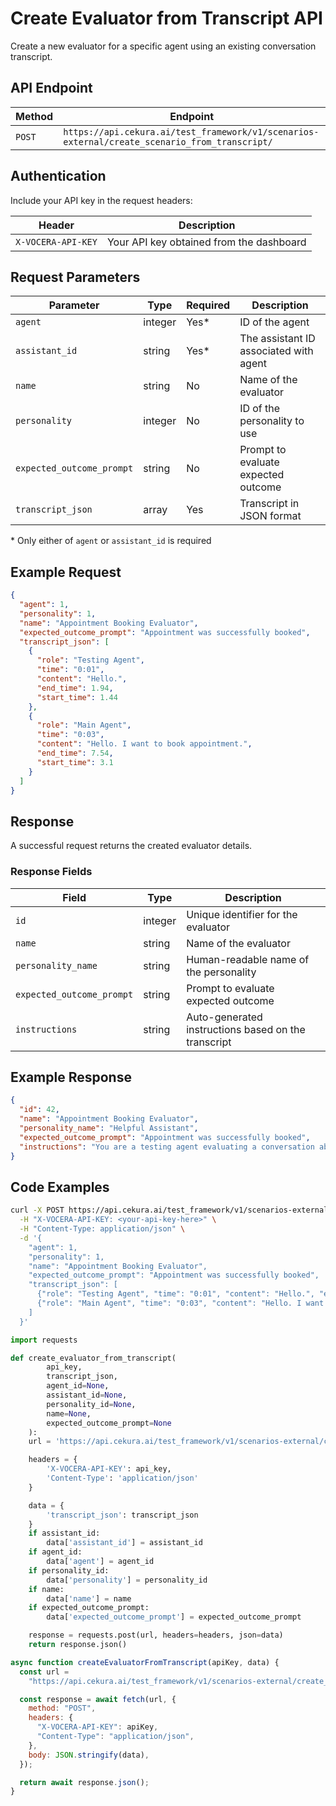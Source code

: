 # Create Evaluator from Transcript API

Create a new evaluator for a specific agent using an existing conversation transcript.

## API Endpoint

| Method | Endpoint                                                                                      |
| ------ | --------------------------------------------------------------------------------------------- |
| `POST` | `https://api.cekura.ai/test_framework/v1/scenarios-external/create_scenario_from_transcript/` |

## Authentication

Include your API key in the request headers:

| Header             | Description                              |
| ------------------ | ---------------------------------------- |
| `X-VOCERA-API-KEY` | Your API key obtained from the dashboard |

## Request Parameters

| Parameter                 | Type    | Required | Description                            |
| ------------------------- | ------- | -------- | -------------------------------------- |
| `agent`                   | integer | Yes\*    | ID of the agent                        |
| `assistant_id`            | string  | Yes\*    | The assistant ID associated with agent |
| `name`                    | string  | No       | Name of the evaluator                  |
| `personality`             | integer | No       | ID of the personality to use           |
| `expected_outcome_prompt` | string  | No       | Prompt to evaluate expected outcome    |
| `transcript_json`         | array   | Yes      | Transcript in JSON format              |

\* Only either of `agent` or `assistant_id` is required

## Example Request

```json
{
  "agent": 1,
  "personality": 1,
  "name": "Appointment Booking Evaluator",
  "expected_outcome_prompt": "Appointment was successfully booked",
  "transcript_json": [
    {
      "role": "Testing Agent",
      "time": "0:01",
      "content": "Hello.",
      "end_time": 1.94,
      "start_time": 1.44
    },
    {
      "role": "Main Agent",
      "time": "0:03",
      "content": "Hello. I want to book appointment.",
      "end_time": 7.54,
      "start_time": 3.1
    }
  ]
}
```

## Response

A successful request returns the created evaluator details.

### Response Fields

| Field                     | Type    | Description                                         |
| ------------------------- | ------- | --------------------------------------------------- |
| `id`                      | integer | Unique identifier for the evaluator                 |
| `name`                    | string  | Name of the evaluator                               |
| `personality_name`        | string  | Human-readable name of the personality              |
| `expected_outcome_prompt` | string  | Prompt to evaluate expected outcome                 |
| `instructions`            | string  | Auto-generated instructions based on the transcript |

## Example Response

```json
{
  "id": 42,
  "name": "Appointment Booking Evaluator",
  "personality_name": "Helpful Assistant",
  "expected_outcome_prompt": "Appointment was successfully booked",
  "instructions": "You are a testing agent evaluating a conversation about booking an appointment. Assess whether the main agent successfully books the appointment as requested."
}
```

## Code Examples

<CodeGroup>

```bash Curl
curl -X POST https://api.cekura.ai/test_framework/v1/scenarios-external/create_scenario_from_transcript/ \
  -H "X-VOCERA-API-KEY: <your-api-key-here>" \
  -H "Content-Type: application/json" \
  -d '{
    "agent": 1,
    "personality": 1,
    "name": "Appointment Booking Evaluator",
    "expected_outcome_prompt": "Appointment was successfully booked",
    "transcript_json": [
      {"role": "Testing Agent", "time": "0:01", "content": "Hello.", "end_time": 1.94, "start_time": 1.44},
      {"role": "Main Agent", "time": "0:03", "content": "Hello. I want to book appointment.", "end_time": 7.54, "start_time": 3.1}
    ]
  }'
```

```python Python
import requests

def create_evaluator_from_transcript(
        api_key,
        transcript_json,
        agent_id=None,
        assistant_id=None,
        personality_id=None,
        name=None,
        expected_outcome_prompt=None
    ):
    url = 'https://api.cekura.ai/test_framework/v1/scenarios-external/create_scenario_from_transcript/'

    headers = {
        'X-VOCERA-API-KEY': api_key,
        'Content-Type': 'application/json'
    }

    data = {
        'transcript_json': transcript_json
    }
    if assistant_id:
        data['assistant_id'] = assistant_id
    if agent_id:
        data['agent'] = agent_id
    if personality_id:
        data['personality'] = personality_id
    if name:
        data['name'] = name
    if expected_outcome_prompt:
        data['expected_outcome_prompt'] = expected_outcome_prompt

    response = requests.post(url, headers=headers, json=data)
    return response.json()
```

```javascript JavaScript
async function createEvaluatorFromTranscript(apiKey, data) {
  const url =
    "https://api.cekura.ai/test_framework/v1/scenarios-external/create_scenario_from_transcript/";

  const response = await fetch(url, {
    method: "POST",
    headers: {
      "X-VOCERA-API-KEY": apiKey,
      "Content-Type": "application/json",
    },
    body: JSON.stringify(data),
  });

  return await response.json();
}
```

</CodeGroup>
